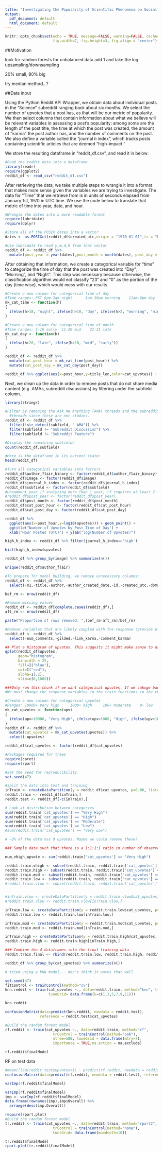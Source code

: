 ```yaml
---
title: "Investigating the Popularity of Scientific Phenomena on Social Media Platforms"
output:
  pdf_document: default
  html_document: default
---
```


```r
knitr::opts_chunk$set(echo = TRUE, message=FALSE, warning=FALSE, cache=TRUE, 
                      fig.width=7, fig.height=3, fig.align = "center")
```

##Motivation

look for random forests for unbalanced data 
add 1 and take the log
upsampling/downsampling

20% small, 80% big

try median method...?


##Data input

Using the Python Reddit API Wrapper, we obtain data about individual posts in the "Science" subreddit ranging back about six months. We select the number of upvotes that a post has, as that will be our metric of popularity. We then select columns that contain information about what we believe will be relevant variables in assessing a post's popularity: among some are the length of the post title, the time at which the post was created, the amount of "karma" the post author has, and the number of comments on the post. We also define a variable called the "journal $h$ index", which tracks posts containing scientific articles that are deemed "high-impact."

We store the resulting dataframe in "reddit_df.csv", and read it in below: 

```r
#Read the reddit data into a dataframe
library(readr)
require(ggplot2)
reddit_df <- read_csv("reddit_df.csv")
```

After retrieving the data, we take multiple steps to wrangle it into a format that makes more sense given the variables we are trying to investigate. The data for "Time" that we retrieve from is in units of seconds elapsed from January 1st, 1970 in UTC time. We use the code below to translate that metric of time into year, date, and hour.

```r
#Wrangle the dates into a more readable format
require(lubridate)
require(dplyr)

#Store all of the POSIX dates into a vector
dates <- as.POSIXct(reddit_df$created_utc,origin = "1970-01-01",tz = "UTC")

#Use lubridate to read y,m,d,h from that vector
reddit_df <- reddit_df %>%  
  mutate(post_year = year(dates),post_month = month(dates), post_day = day(dates), post_hour = hour(dates))
```

After obtaining that information, we create a categorical variable for "time" to categorize the time of day that the post was created into "Day", "Morning", and "Night". This step was necessary because otherwise, the classification algorithm would not classify "23" and "0" as the portion of the day (time wise), which would mess with our results. 

```r
#Create a new column for categorical time of day
#Time ranges: PST 6pm-3am night      3am-10am morning    11am-6pm day
mk_cat_time <- function(h)
{
  ifelse(h>18, "night", ifelse(h>10, "day", ifelse(h>2, "morning", "night")))
}

#Create a new column for categorical time of month
#Time ranges: 1-10 early  11-20 mid    21-31 late
mk_cat_day <- function(h)
{
  ifelse(h>20, "late", ifelse(h>10, "mid", "early"))
}

reddit_df <- reddit_df %>%
  mutate(cat_post_hour = mk_cat_time(post_hour)) %>%
  mutate(cat_post_day = mk_cat_day(post_day)) 
```

```r
reddit_df %>% ggplot(aes(x=post_hour,y=title_len,color=cat_upvotes)) + geom_point()
```


Next, we clean up the data in order to remove posts that do not share media content (e.g. AMAs, subreddit discussions) by filtering under the subfield column. 

```r
library(stringr)

#Filter by removing the Ask Me Anything (AMA) threads and the subreddit discussion
  #threads since these are not studies. 
reddit_df <- reddit_df %>%
  filter(!str_detect(subfield, " AMA")) %>%
  filter(subfield != "Subreddit Discussion") %>%
  filter(subfield != "Subreddit Feature")

#Display the remaining subfields
count(reddit_df,subfield)
```

```r
#Here is the dataframe in its current state:
head(reddit_df)
```

```r
#Turn all categorical variables into factors
reddit_df$author_flair_binary <- factor(reddit_df$author_flair_binary)
reddit_df$image <- factor(reddit_df$image)
reddit_df$journal_h_index <- factor(reddit_df$journal_h_index)
reddit_df$subfield <- factor(reddit_df$subfield)
#Uncomment year if analyzing more than 1 year, rf requires at least 2 levels per factor
#reddit_df$post_year <- factor(reddit_df$post_year)
reddit_df$post_month <- factor(reddit_df$post_month)
reddit_df$cat_post_hour <- factor(reddit_df$cat_post_hour)
reddit_df$cat_post_day <- factor(reddit_df$cat_post_day)

```

```r
reddit_df %>%
  ggplot(aes(x=post_hour,y=log10(upvotes))) + geom_point() +
  ggtitle("Number of Upvotes by Post Time of Day") +
  xlab("Hour Posted (UTC)") + ylab("log(Number of Upvotes)") 
```

```r
high_h_index <- reddit_df %>% filter(journal_h_index=='high')
```

```r
hist(high_h_index$upvotes)
```

```r
reddit_df %>% group_by(image) %>% summarize(n())
```

```r
unique(reddit_df$author_flair)
```

```r
#To prepare for model building, we remove unnecessary columns:
reddit_df <- reddit_df %>%
  select(-X1,-title,-author,-author_created_date,-id,-created_utc,-domain,-url,-author_flair,-post_day,-post_hour)
```

```r
bef_rm <- nrow(reddit_df)

#Remove missing values
reddit_df <- reddit_df[complete.cases(reddit_df),]
aft_rm <- nrow(reddit_df)

paste("Proportion of rows removed: ",(bef_rm-aft_rm)/bef_rm)
```

```r
#Remove variables that are likely coupled with the response (provide plots)
reddit_df <- reddit_df %>%
  select(-num_comments,-gilded,-link_karma,-comment_karma)
```

```r
## Plot a histogram of upvotes. This suggests it might make sense to use ~25 (instead of 100) as a cutoff, since almost half the data is < 25.
qplot(reddit_df$upvotes,
      geom="histogram",
      binwidth = 25,
      fill=I("blue"), 
      col=I("red"), 
      alpha=I(.2),
      xlim=c(0,1000))
```

```r
###Only run this chunk if we want categorical upvotes. If we cahnge back to regression, 
#We must change the response variables in the train functions in the chunks below

#Create a new column for categorical upvotes
#Ranges: 10000+ Very high     1000+ high     100+ moderate    0+ low
mk_cat_upvotes <- function(upv)
{
  ifelse(upv>10000, "Very High", ifelse(upv>1000, "High", ifelse(upv>100, "Moderate", "Low")))
}
reddit_df <- reddit_df %>%
  mutate(cat_upvotes = mk_cat_upvotes(upvotes)) %>%
  select(-upvotes)

reddit_df$cat_upvotes <- factor(reddit_df$cat_upvotes)
```

```r
#Packages required for trees
require(caret)
require(rpart)

#Set the seed for reproducibility
set.seed(47)

#Split the data into test and training
inTrain <- createDataPartition(y = reddit_df$cat_upvotes, p=0.80, list=FALSE)
reddit.train <- reddit_df[inTrain,]
reddit.test <- reddit_df[-c(inTrain),]
```

```r
# Look at distribution between categories
sum(reddit.train['cat_upvotes'] == "Very High")
sum(reddit.train['cat_upvotes'] == "High")
sum(reddit.train['cat_upvotes'] == "Moderate")
sum(reddit.train['cat_upvotes'] == "Low")
#sum(reddit.train['cat_upvotes'] == "Very Low")

# ~2% of the data has 0 upvotes. Maybe we could remove these?
```

```r
### Sample data such that there is a 1:1:1:1 ratio in number of observations for each category.

num_vhigh_upvote <- sum(reddit.train['cat_upvotes'] == "Very High")

reddit.train.vhigh <- subset(reddit.train, reddit.train['cat_upvotes'] == "Very High")
reddit.train.high <- subset(reddit.train, reddit.train['cat_upvotes'] == "High")
reddit.train.mod <- subset(reddit.train, reddit.train['cat_upvotes'] == "Moderate")
reddit.train.low <- subset(reddit.train, reddit.train['cat_upvotes'] == "Low")
#reddit.train.vlow <- subset(reddit.train, reddit.train['cat_upvotes'] == "Very Low")


#inTrain.vlow <- createDataPartition(y = reddit.train.vlow$cat_upvotes, #p=num_vhigh_upvote/dim(reddit.train.vlow)[1], list=FALSE)
#reddit.train.vlow <- reddit.train.vlow[inTrain.vlow,]

inTrain.low <- createDataPartition(y = reddit.train.low$cat_upvotes, p=num_vhigh_upvote/dim(reddit.train.low)[1], list=FALSE)
reddit.train.low <- reddit.train.low[inTrain.low,]

inTrain.mod <- createDataPartition(y = reddit.train.mod$cat_upvotes, p=num_vhigh_upvote/dim(reddit.train.mod)[1], list=FALSE)
reddit.train.mod <- reddit.train.mod[inTrain.mod,]

inTrain.high <- createDataPartition(y = reddit.train.high$cat_upvotes, p=num_vhigh_upvote/dim(reddit.train.high)[1], list=FALSE)
reddit.train.high <- reddit.train.high[inTrain.high,]

```

```r
### Combine the 4 dataframes into the final training data
reddit.train.final <- rbind(reddit.train.low, reddit.train.high, reddit.train.mod, reddit.train.vhigh)
```

```r
reddit_df %>% group_by(cat_upvotes) %>% summarize(n())
```


```r
# tried using a kNN model... don't think it works that well.

set.seed(47)
fitControl <- trainControl(method="cv")
knn.reddit <- train(cat_upvotes ~., data=reddit.train, method="knn", trControl = fitControl,
                    tuneGrid= data.frame(k=c(1,3,5,7,9,11)))
```

```r
knn.reddit
```

```r
confusionMatrix(data=predict(knn.reddit, newdata = reddit.test), 
                reference = reddit.test$cat_upvotes)
```



```r
#Build the random forest model
rf.reddit <- train(cat_upvotes ~., data=reddit.train, method="rf",
                      trControl = trainControl(method="oob"),
                      ntree=500, tuneGrid = data.frame(mtry=7),
                      importance = TRUE,na.action = na.exclude)

rf.reddit$finalModel
```

RF on test data
```r
#mean((log(reddit.test$upvotes+1) - predict(rf.reddit, newdata = reddit.test))^2)
confusionMatrix(data=predict(rf.reddit, newdata = reddit.test), reference = reddit.test$cat_upvotes)
```

```r
varImp(rf.reddit$finalModel)
```

```r
varImp(rf.reddit$finalModel)
imp <- varImp(rf.reddit$finalModel)
data.frame(rownames(imp),imp$Overall) %>%
  arrange(desc(imp.Overall))
```

```r
require(rpart.plot)
#Build the random forest model
tr.reddit <- train(cat_upvotes ~., data=reddit.train, method="rpart2",
                      trControl = trainControl(method="none"),
                      tuneGrid= data.frame(maxdepth=10))

tr.reddit$finalModel
rpart.plot(tr.reddit$finalModel)
```

